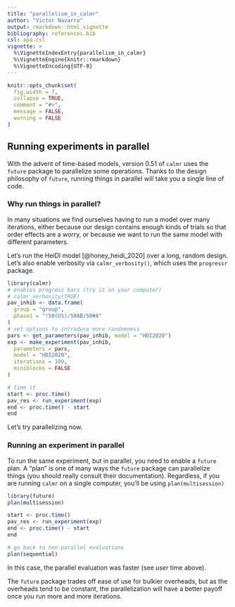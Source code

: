 ```yaml
---
title: "parallelism_in_calmr"
author: "Victor Navarro"
output: rmarkdown::html_vignette
bibliography: references.bib
csl: apa.csl
vignette: >
  %\VignetteIndexEntry{parallelism_in_calmr}
  %\VignetteEngine{knitr::rmarkdown}
  %\VignetteEncoding{UTF-8}
---
```


```r
knitr::opts_chunk$set(
  fig.width = 7,
  collapse = TRUE,
  comment = "#>",
  message = FALSE,
  warning = FALSE
)
```

## Running experiments in parallel

With the advent of time-based models, version 0.51 of `calmr` uses the `future` package to parallelize some operations.
Thanks to the design philosophy of `future`, running things in parallel will take you a single line of code.

### Why run things in parallel?

In many situations we find ourselves having to run a model over many iterations, either
because our design contains enough kinds of trials so that order effects are a worry, or 
because we want to run the same model with different parameters.

Let's run the HeiDI model [@honey_heidi_2020] over a long, random design.
Let's also enable verbosity via `calmr_verbosity()`, which uses the `progressr` package.

```r
library(calmr)
# enables progress bars (try it on your computer)
# calmr_verbosity(TRUE)
pav_inhib <- data.frame(
  group = "group",
  phase1 = "!50(US)/50AB/50#A"
)
# set options to introduce more randomness
pars <- get_parameters(pav_inhib, model = "HDI2020")
exp <- make_experiment(pav_inhib,
  parameters = pars,
  model = "HDI2020",
  iterations = 100,
  miniblocks = FALSE
)

# time it
start <- proc.time()
pav_res <- run_experiment(exp)
end <- proc.time() - start
end
```

Let's try parallelizing now.

### Running an experiment in parallel

To run the same experiment, but in parallel, you need to enable a `future` plan.
A "plan" is one of many ways the `future` package can parallelize things 
(you should really consult their documentation).
Regardless, if you are running `calmr` on a single computer, you'll be using `plan(multisession)`

```r
library(future)
plan(multisession)

start <- proc.time()
pav_res <- run_experiment(exp)
end <- proc.time() - start
end

# go back to non-parallel evaluations
plan(sequential)
```

In this case, the parallel evaluation was faster (see *user* time above).

The `future` package trades off ease of use for bulkier overheads, 
but as the overheads tend to be constant, 
the parallelization will have a better payoff once you run 
more and more iterations.



